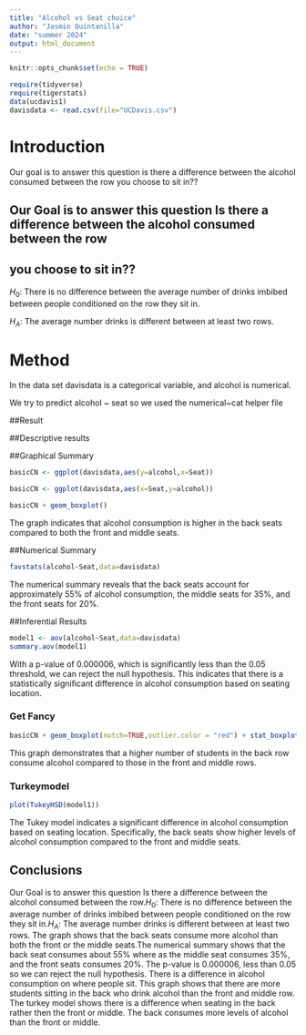 ```yaml
---
title: "Alcohol vs Seat choice"
author: "Jasmin Quintanilla"
date: "summer 2024"
output: html_document
---
```


```r
knitr::opts_chunk$set(echo = TRUE)
```

```r
require(tidyverse)
require(tigerstats)
data(ucdavis1)
davisdata <- read.csv(file="UCDavis.csv")
```


# Introduction
Our goal is to answer this question is there a difference between the alcohol consumed between the row you choose to sit in??

## Our Goal is to answer this question Is there a difference between the alcohol consumed between the row
## you choose to sit in??  

$H_0$: There is no difference between the average number of drinks imbibed between people conditioned on the row they sit in.

$H_A$: The average number drinks is different between at least two rows. 

# Method
In the data set davisdata is a categorical variable, and alcohol is numerical.

We try to predict alcohol ~ seat so we used the numerical~cat helper file

##Result


##Descriptive results 

##Graphical Summary

```r
basicCN <- ggplot(davisdata,aes(y=alcohol,x=Seat))
```

```r
basicCN <- ggplot(davisdata,aes(x=Seat,y=alcohol))

basicCN + geom_boxplot()
```


The graph indicates that alcohol consumption is higher in the back seats compared to both the front and middle seats.

##Numerical Summary

```r
favstats(alcohol~Seat,data=davisdata)
```

The numerical summary reveals that the back seats account for approximately 55% of alcohol consumption, the middle seats for 35%, and the front seats for 20%.

##Inferential Results 

```r
model1 <- aov(alcohol~Seat,data=davisdata)
summary.aov(model1)
```


With a p-value of 0.000006, which is significantly less than the 0.05 threshold, we can reject the null hypothesis. This indicates that there is a statistically significant difference in alcohol consumption based on seating location.

### Get Fancy 

```r
basicCN + geom_boxplot(notch=TRUE,outlier.color = "red") + stat_boxplot(geom ='errorbar') + labs(title="Fancy notch boxplot \n with 2 lines")
```

This graph demonstrates that a higher number of students in the back row consume alcohol compared to those in the front and middle rows.

### Turkeymodel

```r
plot(TukeyHSD(model1))
```

The Tukey model indicates a significant difference in alcohol consumption based on seating location. Specifically, the back seats show higher levels of alcohol consumption compared to the front and middle seats.

## Conclusions

Our Goal is to answer this question Is there a difference between the alcohol consumed between the row.$H_0$: There is no difference between the average number of drinks imbibed between people conditioned on the row they sit in.$H_A$: The average number drinks is different between at least two rows. The graph shows that the back seats consume more alcohol than both the front or the middle seats.The numerical summary shows that the back seat consumes about 55% where as the middle seat consumes 35%, and the front seats consumes 20%. The p-value is 0.000006, less than 0.05 so we can reject the null hypothesis.
There is a difference in alcohol consumption on where people sit. This graph shows that there are more students sitting in the back who drink alcohol than the front and middle row. The turkey model shows there is a difference when seating in the back rather then the front or middle. The back consumes more levels of alcohol than the front or middle. 


